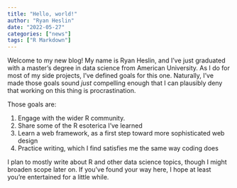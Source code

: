 ```yaml
---
title: "Hello, world!"
author: "Ryan Heslin"
date: "2022-05-27"
categories: ["news"]
tags: ["R Markdown"]
---
```


Welcome to my new blog!
My name is Ryan Heslin, and I've just graduated with a master's degree in data science
from American University. As I do for most of my side projects, I've defined goals for this one. Naturally, I've made those goals sound _just_ compelling enough that I can plausibly deny that working on this thing is procrastination.

Those goals are:

1. Engage with the wider R community.
2. Share some of the R esoterica I've learned
3. Learn a web framework, as a first step toward more sophisticated web design
4. Practice writing, which
   I find satisfies me the same way coding does

I plan to mostly write about R and other data science topics, though I might broaden scope later on.
If you've found your way here, I hope at least you're entertained for a little while.

